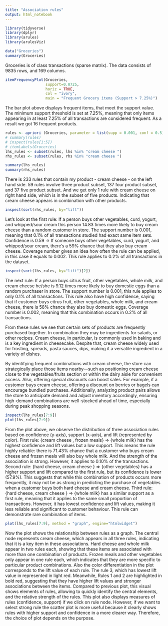 ```yaml
---
title: "Association rules"
output: html_notebook
---
```

```r
library(tidyverse)
library(dplyr)
library(arules)
library(arulesViz)

data("Groceries")
summary(Groceries)
```
Groceries is of class transactions (sparse matrix).
The data consists of 9835 rows, and 169 columns.
```r
itemFrequencyPlot(Groceries, 
                  support=0.0725, 
                  horiz = TRUE, 
                  col = "ivory",
                  main = "Frequent Grocery items (Support > 7.25%)")
```
The bar plot above displays frequent items, that meet the support value. The minimum support threshold is set at 7.25%, meaning that only items appearing in at least 7.25% of all transactions are considered frequent. As a result we got 16 frequent products.
```r
rules <- apriori (Groceries, parameter = list(supp = 0.001, conf = 0.5))
# summary(rules)
# inspect(rules[1:5])
# itemLabels(Groceries)
lhs_rules <- subset(rules, lhs %in% "cream cheese ")
rhs_rules <- subset(rules, rhs %in% "cream cheese ")

summary(lhs_rules)
summary(rhs_rules)
```
There is 233 rules that contain my product - cream cheese - on the left hand side. 59 rules involve three product subset, 137 four product subset, and 37 five product subset. And we get only 1 rule with cream cheese on right hand side, which is in the subset of five products. Indicating that cream cheese appears in combination with other products.
```r
inspect(sort(rhs_rules, by="lift"))
```
Let's look at the first rule: If a person buys other vegetables, curd, yogurt, and whipped/sour cream this person 14.83 times more likely to buy cream cheese than a random customer in store. 
The support number is 0.001, meaning that 0.1% of all transactions studied had exact same item sets. 
Confidence is 0.59 => If someone buys other vegetables, curd, yogurt, and whipped/sour cream, there’s a 59% chance that they also buy cream cheese.
Coverage number gives an idea how often the rule can be applied, in this case it equals to 0.002. This rule applies to 0.2% of all transactions in the dataset.
```r
inspect(sort(lhs_rules, by="lift")[2])
```
The next rule: If a person buys citrus fruit, other vegetables, whole milk, and cream cheese he/she is 9.12 times more likely to buy domestic eggs than a random purchaser in store. 
The support number is 0.001, this rule applies to only 0.1% of all transactions.
This rule also have high confidence, saying that if customer buys citrus fruit, other vegetables, whole milk, and cream cheese, there is 58% chance they also buy domestic eggs. 
Coverage number is 0.002, meaning that this combination occurs in 0.2% of all transactions.

From these rules we see that certain sets of products are frequently purchased together. In combination they may be ingredients for salads, or other recipes. Cream cheese, in particular, is commonly used in baking and is a key ingredient in cheesecake. Despite that, cream cheese widely used for frosting, spreads, pasta sauces, dips, making it a versatile ingredient in a variety of dishes.


By identifying frequent combinations with cream cheese, the store can strategically place those items nearby—such as positioning cream cheese close to the vegetables/fruits section or within the dairy aisle for convenient access.
Also, offering special discounts can boost sales. For example, if a customer buys cream cheese, offering a discount on berries or bagels can encourage bundled purchases.
Additionally, analyzing product pairs allows the store to anticipate demand and adjust inventory accordingly, ensuring high-demand combinations are well-stocked ahead of time, especially during peak shopping seasons.
```r
inspect(lhs_rules[7:9])
plot(lhs_rules[7:9])
```
From the plot above, we observe the distribution of three association rules based on confidence (y-axis), support (x-axis), and lift (represented by color).
First rule: {cream cheese , frozen meals} => {whole milk} has the highest confidence and lift values but a low support. This means the rule highly reliable: there is 71.43% chance that a customer who buys cream cheese and frozen meals will also buy whole milk. And the strength of the association is strong. However, it applies to 0.10% of the transactions.
Second rule: {hard cheese, cream cheese } => {other vegetables} has a higher support and lift compared to the first rule, but its confidence is lower (57.9%). This suggests that while this combination of products occurs more frequently, it may not be as strong in predicting the purchase of vegetables when a customer buys both hard cheese and cream cheese.
Third rule: {hard cheese, cream cheese } => {whole milk} has a similar support as a first rule, meaning that it applies to the same small proportion of transactions. However, it has lowest confidence and lift values, making it less reliable and significant to customer behaviour. This rule can demonstrate rare combination of items.
```r
plot(lhs_rules[7:9], method = "graph", engine="htmlwidget")
```
Now the plot shows the relationship between rules as a graph. The central node represents cream cheese, which appears in all three rules, indicating that it is a key item in these associations. Hard cheese and whole milk appear in two rules each, showing that these items are associated with more than one combination of products. Frozen meals and other vegetables only appear in one rule each, which indicates that they are more specific to particular product combinations. Also the color differentiation in the plot corresponds to the lift value of each rule. The rule 3, which has lowest lift value in represented in light red. Meanwhile, Rules 1 and 2 are highlighted in bold red, suggesting that they have higher lift values and stronger associations between the items.
Compared to previous plot, this visual shows elements of rules, allowing to quickly identify the central elements, and the relative strength of the rules. This plot also displays measures of rules (confidence, support) if we click on rule node.
However, if we want to select strong rule the scatter plot is more useful because it clearly shows rules with higher support and confidence in a more clearer way. Therefore, the choice of plot depends on the purpose.
